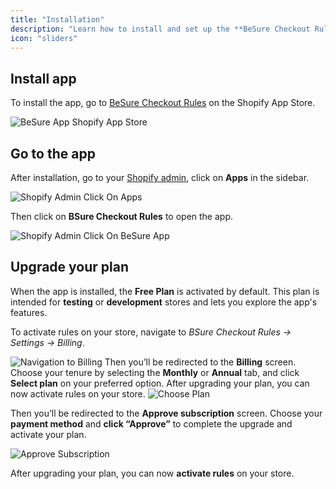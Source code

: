 ```yaml
---
title: "Installation"
description: "Learn how to install and set up the **BeSure Checkout Rules** app in your Shopify store to start customizing and enhancing your checkout experience."
icon: "sliders"
---
```


## Install app

To install the app, go to [BeSure Checkout Rules](https://apps.shopify.com/checkout-rules) on the Shopify App Store.

<img
  src="/images/installation/besure-app-shopify-app-store.webp"
  alt="BeSure App Shopify App Store"
/>

## Go to the app

After installation, go to your [Shopify admin](https://admin.shopify.com), click on **Apps** in the sidebar.

<img
  src="/images/installation/shopify-admin-click-on-apps.webp"
  alt="Shopify Admin Click On Apps"
/>

Then click on **BSure Checkout Rules** to open the app.

<img
  src="/images/installation/shopify-admin-click-on-besure-app.webp"
  alt="Shopify Admin Click On BeSure App"
/>

## Upgrade your plan

When the app is installed, the **Free Plan** is activated by default. This plan is intended for **testing** or **development** stores and lets you explore the app's features.

To activate rules on your store, navigate to _BSure Checkout Rules → Settings → Billing_.

<img
  src="/images/installation/navigation-to-billing.webp"
  alt="Navigation to Billing"
/>
Then you’ll be redirected to the **Billing** screen. Choose your tenure by selecting
the **Monthly** or **Annual** tab, and click **Select plan** on your preferred option.
After upgrading your plan, you can now activate rules on your store.
<img src="/images/installation/choose-plan.webp" alt="Choose Plan" />

Then you’ll be redirected to the **Approve subscription** screen. Choose your **payment method** and **click “Approve”** to complete the upgrade and activate your plan.

<img
  src="/images/installation/approve-subscription.webp"
  alt="Approve Subscription"
/>

After upgrading your plan, you can now **activate rules** on your store.
